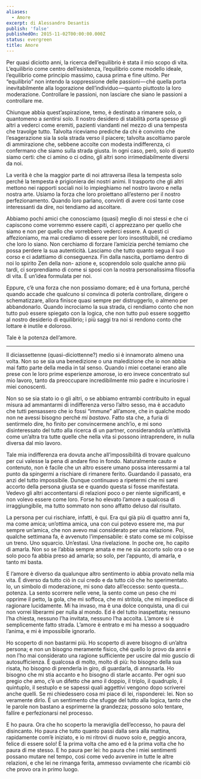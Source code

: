 ```yaml
---
aliases:
  - Amore
excerpt: di Alessandro Desantis
publish: 'false'
publishedOn: 2015-11-02T00:00:00.000Z
status: evergreen
title: Amore
---
```

Per quasi diciotto anni, la ricerca dell’equilibrio è stata il mio scopo di vita. L’equilibrio come centro dell’esistenza, l’equilibrio come modello ideale, l’equilibrio come principio massimo, causa prima e fine ultimo. Per “equilibrio” non intendo la soppressione delle passioni — ché quella porta inevitabilmente alla logorazione dell’individuo — quanto piuttosto la loro moderazione. Controllare le passioni, non lasciare che siano le passioni a controllare me.

Chiunque abbia quest’aspirazione, temo, è destinato a rimanere solo, o quantomeno a _sentirsi_ solo. Il nostro desidero di stabilità porta spesso gli altri a vederci come eremiti, pazienti viandanti nel mezzo di una tempesta che travolge tutto. Talvolta riceviamo prediche da chi è convinto che l’esagerazione sia la sola strada verso il piacere; talvolta ascoltiamo parole di ammirazione che, sebbene accolte con modesta indifferenza, ci confermano che siamo sulla strada giusta. In ogni caso, però, solo di questo siamo certi: che ci amino o ci odino, gli altri sono irrimediabilmente diversi da noi.

La verità è che la maggior parte di noi attraversa illesa la tempesta solo perché la tempesta è prigioniera dei nostri animi. Il trasporto che gli altri mettono nei rapporti sociali noi lo impieghiamo nel nostro lavoro e nella nostra arte. Usiamo la forza che loro proiettano all’esterno per il nostro perfezionamento. Quando loro parlano, convinti di avere così tante cose interessanti da dire, noi tendiamo ad ascoltare.

Abbiamo pochi amici che conosciamo (quasi) meglio di noi stessi e che ci capiscono come vorremmo essere capiti, ci apprezzano per quello che siamo e non per quello che vorrebbero vederci essere. A questi ci affezioniamo, ma mai crediamo di essere per loro insostituibili, né crediamo che loro lo siano. Non cerchiamo di forzare l’amicizia perché temiamo che possa perdere la sua autenticità. Lasciamo che tutto quanto segua il suo corso e ci adattiamo di conseguenza. Fin dalla nascita, portiamo dentro di noi lo spirito Zen della non- azione e, scoprendolo solo qualche anno più tardi, ci sorprendiamo di come si sposi con la nostra personalissima filosofia di vita. È un’idea formulata per noi.

Eppure, c’è una forza che non possiamo domare; ed è una fortuna, perché quando accade che qualcuno si convinca di poterla controllare, dirigere o schematizzare, allora finisce quasi sempre per distruggerlo, o almeno per abbandonarlo. Quando incrociamo la sua strada, ci rendiamo conto che non tutto può essere spiegato con la logica, che non tutto può essere soggetto al nostro desiderio di equilibrio; i più saggi tra noi si rendono conto che lottare è inutile e doloroso.

Tale è la potenza dell’amore.

* * *

Il diciassettenne (quasi-diciottenne?) medio si è innamorato almeno una volta. Non so se sia una benedizione o una maledizione che io non abbia mai fatto parte della media in tal senso. Quando i miei coetanei erano alle prese con le loro prime esperienze amorose, io ero invece concentrato sul mio lavoro, tanto da preoccupare incredibilmente mio padre e incuriosire i miei conoscenti.

Non so se sia stato io o gli altri, o se abbiamo entrambi contribuito in egual misura ad ammantarmi di indifferenza verso l’altro sesso, ma è accaduto che tutti pensassero che io fossi “immune” all’amore, che in qualche modo non ne avessi bisogno perché _mi bastavo_. Fatto sta che, a furia di sentirmelo dire, ho finito per convincermene anch’io, e mi sono disinteressato del tutto alla ricerca di un partner, considerandola un’attività come un’altra tra tutte quelle che nella vita si possono intraprendere, in nulla diversa dal mio lavoro.

Tale mia indifferenza era dovuta anche all’impossibilità di trovare qualcuno per cui valesse la pena di andare fino in fondo. Naturalmente cauto e contenuto, non è facile che un altro essere umano possa interessarmi a tal punto da spingermi a rischiare di rimanere ferito. Guardando il passato, era anzi del tutto impossibile. Dunque continuavo a ripetermi che mi sarei accorto della persona giusta se e quando questa si fosse manifestata. Vedevo gli altri accontentarsi di relazioni poco o per niente significanti, e non volevo essere come loro. Forse ho elevato l’amore a qualcosa di irraggiungibile, ma tutto sommato non sono affatto deluso dal risultato.

La persona per cui rischiare, infatti, è qui. Era qui già più di quattro anni fa, ma come amica; un’ottima amica, una con cui potevo essere me, ma pur sempre un’amica, che non avevo mai considerato per una relazione. Poi, qualche settimana fa, è avvenuto l’impensabile: è stato come se mi colpisse un treno. Uno squarcio. Un’estasi. Una rivelazione. In poche ore, ho capito di amarla. Non so se l’abbia sempre amata e me ne sia accorto solo ora o se solo poco fa abbia preso ad amarla; so solo, per l’appunto, di amarla, e tanto mi basta.

E l’amore è diverso da qualunque altro sentimento io abbia provato nella mia vita. È diverso da tutto ciò in cui credo e da tutto ciò che ho sperimentato. Io, un simbolo di moderazione, mi sono dato all’eccesso: sento questa… potenza. La sento scorrere nelle vene, la sento come un peso che mi opprime il petto, la gola, che mi soffoca, che mi stritola, che mi impedisce di ragionare lucidamente. Mi ha invaso, ma è una dolce conquista, una di cui non vorrei liberarmi per nulla al mondo. Ed è del tutto inaspettata; nessuno l’ha chiesta, nessuno l’ha invitata, nessuno l’ha accolta. L’amore si è semplicemente fatto strada. L’amore è entrato e mi ha messo a soqquadro l’anima, e mi è impossibile ignorarlo.

Ho scoperto di non bastarmi più. Ho scoperto di avere bisogno di un’altra persona; e non un bisogno meramente fisico, ché quello lo provo da anni e non l’ho mai considerato una ragione sufficiente per uscire dal mio guscio di autosufficienza. È qualcosa di molto, molto di più: ho bisogno della sua risata, ho bisogno di prenderla in giro, di guardarla, di annusarla. Ho bisogno che mi stia accanto e ho bisogno di starle accanto. Per ogni suo pregio che amo, c’è un difetto che amo il doppio, il triplo, il quadruplo, il quintuplo, il sestuplo e se sapessi quali aggettivi vengono dopo scriverei anche quelli. Se mi chiedessero cosa mi piace di lei, risponderei: lei. Non so veramente dirlo. È un sentimento che sfugge del tutto alla logica, tanto che le parole non bastano a esprimerne la grandezza; possono solo tentare, fallire e perfezionarsi nel processo.

E ho paura. Ora che ho scoperto la meraviglia dell’eccesso, ho paura del disincanto. Ho paura che tutto quanto passi dalla sera alla mattina, rapidamente com’è iniziato, e io mi ritrovi di nuovo solo e, peggio ancora, felice di essere solo! È la prima volta che amo ed è la prima volta che ho paura di me stesso. E ho paura per lei: ho paura che i miei sentimenti possano mutare nel tempo, così come vedo avvenire in tutte le altre relazioni, e che lei ne rimanga ferita, ammesso ovviamente che ricambi ciò che provo ora in primo luogo.
